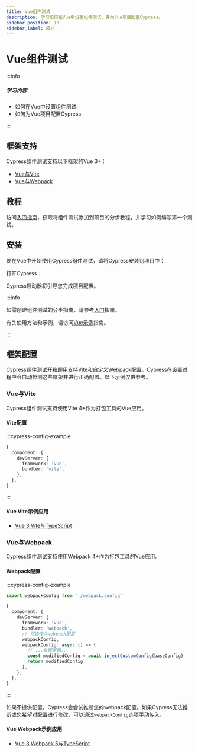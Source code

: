 ```yaml
---
title: Vue组件测试
description: 学习如何在Vue中设置组件测试，并为Vue项目配置Cypress。
sidebar_position: 10
sidebar_label: 概述
---
```


<ProductHeading product="app" />

# Vue组件测试

:::info

##### <Icon name="question-circle" color="#4BBFD2" /> 学习内容

- 如何在Vue中设置组件测试
- 如何为Vue项目配置Cypress

:::

## 框架支持

Cypress组件测试支持以下框架的Vue 3+：

- [Vue与Vite](#Vue-with-Vite)
- [Vue与Webpack](#Vue-with-Webpack)

## 教程

访问[入门指南](/app/component-testing/get-started)，获取将组件测试添加到项目的分步教程，并学习如何编写第一个测试。

## 安装

要在Vue中开始使用Cypress组件测试，请将Cypress安装到项目中：

<CypressInstallCommands />

打开Cypress：

<CypressOpenCommands />

<DocsImage
  src="/img/app/component-testing/select-test-type.jpg"
  caption="选择组件测试"
/>

Cypress启动器将引导您完成项目配置。

:::info

如需创建组件测试的分步指南，请参考[入门](/app/component-testing/get-started)指南。

有关使用方法和示例，请访问[Vue示例](/app/component-testing/vue/examples)指南。

:::

## 框架配置

Cypress组件测试开箱即用支持[Vite](https://vitejs.dev/)和自定义[Webpack](https://webpack.js.org/)配置。Cypress在设置过程中会自动检测这些框架并进行正确配置。以下示例仅供参考。

### Vue与Vite

Cypress组件测试支持使用Vite 4+作为打包工具的Vue应用。

#### Vite配置

:::cypress-config-example

```ts
{
  component: {
    devServer: {
      framework: 'vue',
      bundler: 'vite',
    },
  },
}
```

:::

#### Vue Vite示例应用

- [Vue 3 Vite与TypeScript](https://github.com/cypress-io/cypress-component-testing-apps/tree/main/vue3-vite-ts)

### Vue与Webpack

Cypress组件测试支持使用Webpack 4+作为打包工具的Vue应用。

#### Webpack配置

:::cypress-config-example

```ts
import webpackConfig from './webpack.config'
```

```ts
{
  component: {
    devServer: {
      framework: 'vue',
      bundler: 'webpack',
      // 可选传入webpack配置
      webpackConfig,
      webpackConfig: async () => {
        // ...处理逻辑...
        const modifiedConfig = await injectCustomConfig(baseConfig)
        return modifiedConfig
      },
    },
  },
}
```

:::

如果不提供配置，Cypress会尝试推断您的webpack配置。如果Cypress无法推断或您希望对配置进行修改，可以通过`webpackConfig`选项手动传入。

#### Vue Webpack示例应用

- [Vue 3 Webpack 5与TypeScript](https://github.com/cypress-io/cypress-component-testing-apps/tree/main/vue3-webpack-ts)